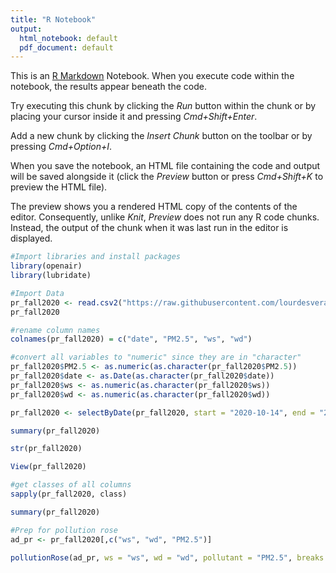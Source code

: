 ```yaml
---
title: "R Notebook"
output:
  html_notebook: default
  pdf_document: default
---
```


This is an [R Markdown](http://rmarkdown.rstudio.com) Notebook. When you execute code within the notebook, the results appear beneath the code. 

Try executing this chunk by clicking the *Run* button within the chunk or by placing your cursor inside it and pressing *Cmd+Shift+Enter*. 

Add a new chunk by clicking the *Insert Chunk* button on the toolbar or by pressing *Cmd+Option+I*.

When you save the notebook, an HTML file containing the code and output will be saved alongside it (click the *Preview* button or press *Cmd+Shift+K* to preview the HTML file). 

The preview shows you a rendered HTML copy of the contents of the editor. Consequently, unlike *Knit*, *Preview* does not run any R code chunks. Instead, the output of the chunk when it was last run in the editor is displayed.
```r
#Import libraries and install packages
library(openair)
library(lubridate)
```

```r
#Import Data
pr_fall2020 <- read.csv2("https://raw.githubusercontent.com/lourdesvera/Community_Air_Montoring/master/Wind_Analyses/Wind%20Pollution%202%20yrs.csv", header = TRUE, sep = ",", stringsAsFactors = FALSE)
pr_fall2020
```

```r
#rename column names
colnames(pr_fall2020) = c("date", "PM2.5", "ws", "wd")
```

```r
#convert all variables to "numeric" since they are in "character"
pr_fall2020$PM2.5 <- as.numeric(as.character(pr_fall2020$PM2.5))
pr_fall2020$date <- as.Date(as.character(pr_fall2020$date))
pr_fall2020$ws <- as.numeric(as.character(pr_fall2020$ws))
pr_fall2020$wd <- as.numeric(as.character(pr_fall2020$wd))
```

```r
pr_fall2020 <- selectByDate(pr_fall2020, start = "2020-10-14", end = "2020-12-20")
```

```r
summary(pr_fall2020)
```

```r
str(pr_fall2020)
```

```r
View(pr_fall2020)
```

```r
#get classes of all columns
sapply(pr_fall2020, class)
```

```r
summary(pr_fall2020)
```

```r
#Prep for pollution rose
ad_pr <- pr_fall2020[,c("ws", "wd", "PM2.5")]
```

```r
pollutionRose(ad_pr, ws = "ws", wd = "wd", pollutant = "PM2.5", breaks = c(0,50,100,200, 350, 500), auto.text = FALSE, paddle = FALSE, annotate = FALSE, grid.line = 5, key = list(labels = c(">0-50", ">50-100", ">100-200", ">200-350", ">350-500")), key.footer = "Fall 2020 PM2.5 Plot in Armourdale, KS (ug/m^3)", key.position = "bottom", par.settings=list(axis.line=list(col="lightgray")), col = c("#4f4f4f", "#0a7cb9", "#f9be00", "#ff7f2f", "#d7153a"))
```
